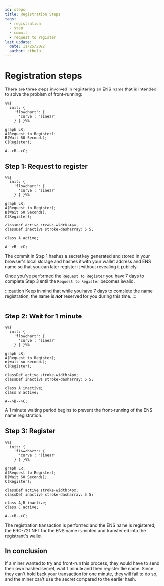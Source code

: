 ```yaml
---
id: steps
title: Registration Steps
tags:
  - registration
  - step
  - commit
  - request to register
last_update:
  date: 11/25/2022
  author: cthulu
---
```



# Registration steps

There are three steps involved in registering an ENS name that is intended to solve the problem of front-running:
```mermaid
%%{
  init: {
    'flowchart': {
      'curve': 'linear'
    } } }%%
      
graph LR;
A(Request to Register);
B(Wait 60 Seconds);
C(Register);

A-->B-->C;
```

## Step 1: Request to register
```mermaid
%%{
  init: {
    'flowchart': {
      'curve': 'linear'
    } } }%%
      
graph LR;
A(Request to Register);
B(Wait 60 Seconds);
C(Register);

classDef active stroke-width:4px;
classDef inactive stroke-dasharray: 5 5;

class A active;

A-->B-->C;
```

The commit in Step 1 hashes a secret key generated and stored in your browser's local storage and hashes it with your wallet address and ENS name so that you can later register it without revealing it publicly.

Once you've performed the `Request to Register` you have 7 days to complete Step 3 until the `Request to Register` becomes invalid.

:::caution
Keep in mind that while you have 7 days to complete the name registration, the name is ***not*** reserved for you during this time.
:::

<BrowserWindow>
  <Image img="/img/registration_3steps_img1.webp"/>
</BrowserWindow>

## Step 2: Wait for 1 minute
```mermaid
%%{
  init: {
    'flowchart': {
      'curve': 'linear'
    } } }%%
      
graph LR;
A(Request to Register);
B(Wait 60 Seconds);
C(Register);

classDef active stroke-width:4px;
classDef inactive stroke-dasharray: 5 5;

class A inactive;
class B active;

A-->B-->C;
```

A 1 minute waiting period begins to prevent the front-running of the ENS name registration.
<BrowserWindow>
  <Image img="/img/registration_3steps_img2.webp"/>
</BrowserWindow>

## Step 3: Register
```mermaid
%%{
  init: {
    'flowchart': {
      'curve': 'linear'
    } } }%%
      
graph LR;
A(Request to Register);
B(Wait 60 Seconds);
C(Register);

classDef active stroke-width:4px;
classDef inactive stroke-dasharray: 5 5;

class A,B inactive;
class C active;

A-->B-->C;
```

The registration transaction is performed and the ENS name is registered; the ERC-721 NFT for the ENS name is minted and transferred into the registrant's wallet.
<BrowserWindow>
  <Image img="/img/registration_3steps_img3.webp"/>
</BrowserWindow>

## In conclusion
If a miner wanted to try and front-run this process, they would have to send their own hashed secret, wait 1 minute and then register the name. Since they can't hold back your transaction for one minute, they will fail to do so, and the miner can't use the secret compared to the earlier hash.
